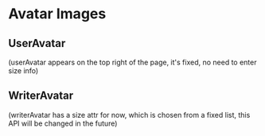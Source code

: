 
<Meta title="Components|Avatar" component={Avatar} />

# Avatar Images

<Props of={avatarProp} />

## UserAvatar

(userAvatar appears on the top right of the page, it's fixed, no need to enter size info)

<Preview>
  <div />
  <Story name="userAvatar">
    <Avatar id="loggedIn" />
  </Story>
</Preview>

## WriterAvatar

(writerAvatar has a size attr for now, which is chosen from a fixed list, this API will be changed in the future)

<Preview>
  <Story name="writerAvatar">
    <Avatar id="ID001" size="80px" />
  </Story>
  <Story name="writerAvatar-nonmember">
    <Avatar id="ID001" size="80px" />
  </Story>
</Preview>
